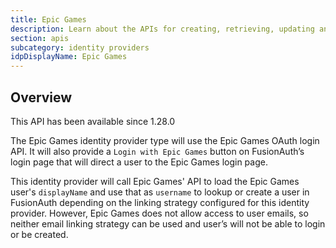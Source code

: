 ```yaml
---
title: Epic Games
description: Learn about the APIs for creating, retrieving, updating and disabling the Epic Games identity provider.
section: apis
subcategory: identity providers
idpDisplayName: Epic Games
---
```


<PremiumPlanBlurb />

## Overview

<Aside type="version">
This API has been available since 1.28.0
</Aside>

The Epic Games identity provider type will use the Epic Games OAuth login API. It will also provide a `Login with Epic Games` button on FusionAuth’s login page that will direct a user to the Epic Games login page.

This identity provider will call Epic Games' API to load the Epic Games user's `displayName` and use that as `username` to lookup or create a user in FusionAuth depending on the linking strategy configured for this identity provider.  However, Epic Games does not allow access to user emails, so neither email linking strategy can be used and user’s will not be able to login or be created.

<TokenStorageNote idp_long_lived_token_type="refresh" idp_refresh_additional_info_url="https://dev.epicgames.com/docs/web-api-ref/authentication" manual_idp_display_name={frontmatter.idpDisplayName} token_name="refresh_token" return_text="the Epic Games login " hide_token_map_deprecation="true" />

<OAuthIdpOperations idp_long_lived_token_type="refresh" idp_refresh_additional_info_url="https://dev.epicgames.com/docs/web-api-ref/authentication" manual_idp_display_name={frontmatter.idpDisplayName} idp_id="1b932b19-61a8-47c7-9e81-27dbf9011dad" idp_linking_strategy="CreatePendingLink" idp_lowercase="epicgames" idp_since={12800} idp_token_or_code="token or code" idp_type="EpicGames" />
